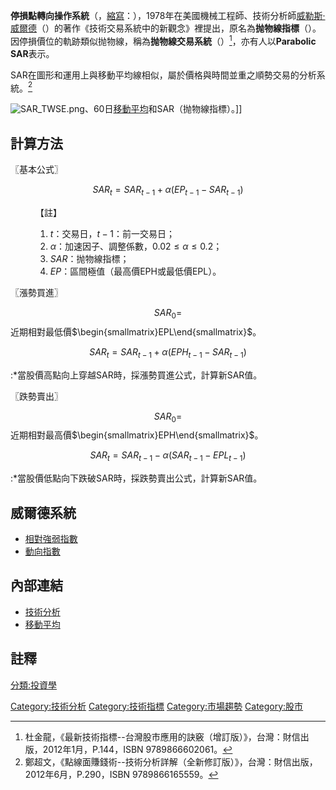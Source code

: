 '''停損點轉向操作系統'''（{{lang-en|'''Stop And Reverse'''}}，[[縮寫|縮寫]]：{{lang|en|'''SAR'''}}），1978年在美國機械工程師、技術分析師[[威勒斯·威爾德|威勒斯·威爾德]]（{{lang|en|J. Welles Wilder}}）的著作《技術交易系統中的新觀念》裡提出，原名為'''抛物線指標'''（{{lang|en|Parabolic}}）。因停損價位的軌跡類似抛物線，稱為'''抛物線交易系統'''（{{lang|en|Parabolic Trading System}}）<ref>杜金龍，《最新技術指標--台灣股市應用的訣竅（增訂版）》，台灣：財信出版，2012年1月，P.144，ISBN 9789866602061。</ref>，亦有人以'''Parabolic SAR'''表示。

SAR在圖形和運用上與移動平均線相似，屬於價格與時間並重之順勢交易的分析系統。<ref>鄭超文，《點線面賺錢術--技術分析詳解（全新修訂版）》，台灣：財信出版，2012年6月，P.290，ISBN 9789866165559。</ref>

[[File:SAR_TWSE.png|thumb]]、60日[[移動平均|移動平均]]和SAR（抛物線指標）。]]

== 計算方法 ==
〖基本公式〗
:<math>
{SAR}_t = {SAR}_{t-1} + \alpha ({EP}_{t-1} - {SAR}_{t-1})
</math>

:【註】
:#<math>t</math>：交易日，<math>t-1</math>：前一交易日；
:#<math> \alpha </math>：加速因子、調整係數，<math>0.02 \le \alpha \le 0.2</math>；
:#<math>SAR</math>：抛物線指標；
:#<math>EP</math>：區間極值（最高價EPH或最低價EPL）。

〖漲勢買進〗
:<math>SAR_0= </math> 近期相對最低價<math>\begin{smallmatrix}EPL\end{smallmatrix}</math>。
:<math>
{SAR}_t = {SAR}_{t-1} + \alpha ({EPH}_{t-1} - {SAR}_{t-1})
</math>

:*當股價高點向上穿越SAR時，採漲勢買進公式，計算新SAR值。

〖跌勢賣出〗
:<math>SAR_0= </math> 近期相對最高價<math>\begin{smallmatrix}EPH\end{smallmatrix}</math>。
:<math>
{SAR}_t = {SAR}_{t-1} - \alpha ({SAR}_{t-1} - {EPL}_{t-1})
</math>

:*當股價低點向下跌破SAR時，採跌勢賣出公式，計算新SAR值。

== 威爾德系統 ==
*[[相對強弱指數|相對強弱指數]]
*[[動向指數|動向指數]]

== 內部連結 ==
*[[技術分析|技術分析]]
*[[移動平均|移動平均]]

== 註釋 ==
{{Reflist}}

{{技术分析}}

[[Category:技術分析|Category:技術分析]]
[[Category:技術指標|Category:技術指標]]
[[Category:市場趨勢|Category:市場趨勢]]
[[Category:股市|Category:股市]]
[[分類:投資學|分類:投資學]]